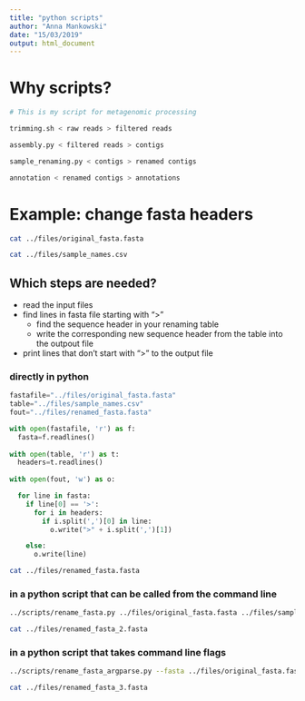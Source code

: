 ```yaml
---
title: "python scripts"
author: "Anna Mankowski"
date: "15/03/2019"
output: html_document
---
```


# Why scripts?

```bash
# This is my script for metagenomic processing

trimming.sh < raw reads > filtered reads

assembly.py < filtered reads > contigs

sample_renaming.py < contigs > renamed contigs

annotation < renamed contigs > annotations
```

# Example: change fasta headers

```bash
cat ../files/original_fasta.fasta
```

```bash
cat ../files/sample_names.csv
```

## Which steps are needed?

- read the input files 
- find lines in fasta file starting with ">"
  - find the sequence header in your renaming table
  - write the corresponding new sequence header from the table into the outpout file
- print lines that don't start with ">" to the output file

### directly in python

```python
fastafile="../files/original_fasta.fasta"
table="../files/sample_names.csv"
fout="../files/renamed_fasta.fasta"

with open(fastafile, 'r') as f:
  fasta=f.readlines()
  
with open(table, 'r') as t:
  headers=t.readlines()
  
with open(fout, 'w') as o:

  for line in fasta:
    if line[0] == '>':
      for i in headers:
        if i.split(',')[0] in line:
          o.write(">" + i.split(',')[1])

    else:
      o.write(line)
```

```bash
cat ../files/renamed_fasta.fasta
```

### in a python script that can be called from the command line 

```bash
../scripts/rename_fasta.py ../files/original_fasta.fasta ../files/sample_names.csv ../files/renamed_fasta_2.fasta

cat ../files/renamed_fasta_2.fasta
```

### in a python script that takes command line flags

```bash
../scripts/rename_fasta_argparse.py --fasta ../files/original_fasta.fasta --samples ../files/sample_names.csv --output ../files/renamed_fasta_3.fasta 

cat ../files/renamed_fasta_3.fasta
```